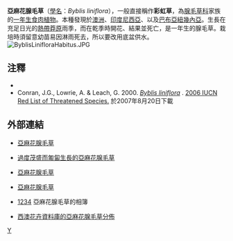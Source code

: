 {{Speciesbox 
| taxon = Byblis liniflora
| image = ByblisLinifloraFlora.JPG
| status = LR/lc
| status_system = iucn2.3
| authority = [[理查德·安东尼·索尔兹伯里|Salisb.]] (1808)
| synonyms = 
*''Byblis caerulea''<br><small>R.Br. ''ex'' Planch. (1848)</small>
*?''Byblis icariflorum''<br><small>Hort.Dingley (1995) ''[[nomen_nudum|nom.nud.]]''</small>
}}

'''亞麻花腺毛草'''（[[學名|學名]]：''Byblis liniflora''），一般直接稱作'''彩虹草'''，為[[腺毛草科|腺毛草科]]家族的[[一年生|一年生]][[食肉植物|食肉植物]]。本種發現於[[澳洲|澳洲]]、[[印度尼西亞|印度尼西亞]]、以及[[巴布亞紐幾內亞|巴布亞紐幾內亞]]。生長在充足日光的[[熱帶莽原|熱帶莽原]]雨季，而在乾季時開花、結果並死亡，是一年生的腺毛草。栽培時須留意幼苗易因淋雨死去，所以要改用底盆供水。
[[File:ByblisLinifloraHabitus.JPG|thumb]]

== 注釋 ==
{{Reflist}}
<div class="references-small">
* {{cite book | author = 夏洛特 | year = 2007 | title = 食蟲植物觀賞與栽培圖鑑 p.196-p.197 | publisher = 商周出版 | isbn = 9789861248509}}
* Conran, J.G., Lowrie, A. & Leach, G. 2000.  [http://www.iucnredlist.org/search/details.php/39633/all ''Byblis liniflora''] {{Wayback|url=http://www.iucnredlist.org/search/details.php/39633/all |date=20070930135403 }}.   [http://www.iucnredlist.org 2006 IUCN Red List of Threatened Species. ]{{Wayback|url=http://www.iucnredlist.org/ |date=20180508171911 }} 於2007年8月20日下載
</div>

== 外部連結 ==
* {{zh}} [http://192.192.42.4/~tbgweb/cgi-bin/topic.cgi?forum=35&topic=91&show=100 亞麻花腺毛草]{{dead link|date=2017年11月 |bot=InternetArchiveBot |fix-attempted=yes }}
* {{zh}} [http://192.192.42.4/~tbgweb/cgi-bin/topic.cgi?forum=19&topic=2428 過度茂盛而匍匐生長的亞麻花腺毛草]{{dead link|date=2017年11月 |bot=InternetArchiveBot |fix-attempted=yes }}
* {{zh}} [http://forums.plant-seeds.idv.tw/showthread.php?t=10111 亞麻花腺毛草] {{Wayback|url=http://forums.plant-seeds.idv.tw/showthread.php?t=10111 |date=20200204030316 }}
* {{zh}} [http://forums.plant-seeds.idv.tw/showthread.php?t=3071 亞麻花腺毛草] {{Wayback|url=http://forums.plant-seeds.idv.tw/showthread.php?t=3071 |date=20200204030324 }}
* {{zh}} [http://album.blog.yam.com/show.php?a=melocore&f=979969&i=60730840]{{dead link|date=2017年11月 |bot=InternetArchiveBot |fix-attempted=yes }}[http://album.blog.yam.com/show.php?a=melocore&f=979969&i=56913614]{{dead link|date=2017年11月 |bot=InternetArchiveBot |fix-attempted=yes }}[https://web.archive.org/web/20160305033710/http://album.blog.yam.com/show.php?a=melocore&f=979969&i=52075432%5D%5Bhttp%3A%2F%2Falbum.blog.yam.com%2Fshow.php%3Fa%3Dmelocore&f=979969&i=48910529][http://album.blog.yam.com/show.php?a=melocore&f=979969&i=44009729]{{dead link|date=2017年11月 |bot=InternetArchiveBot |fix-attempted=yes }} 亞麻花腺毛草的相簿
* {{en}} [http://florabase.calm.wa.gov.au/browse/profile/3179 西澳花卉資料庫的亞麻花腺毛草分佈]

{{Commons|Byblis liniflora}}
{{Taxonbar|from=Q148203}}

[[Category:腺毛草科|Y]]